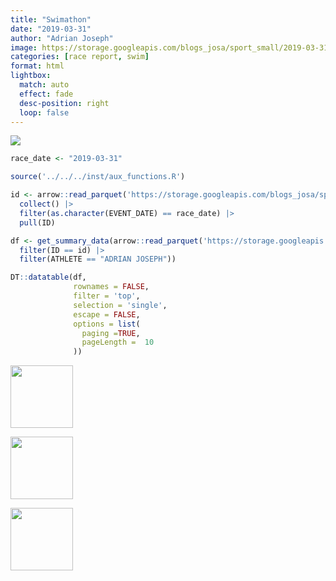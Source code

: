 ```yaml
---
title: "Swimathon"
date: "2019-03-31"
author: "Adrian Joseph"
image: https://storage.googleapis.com/blogs_josa/sport_small/2019-03-31_SWIMATHON/img/00.png
categories: [race report, swim]
format: html
lightbox:
  match: auto
  effect: fade
  desc-position: right
  loop: false
---
```

![](https://storage.googleapis.com/blogs_josa/sport_small/2019-03-31_SWIMATHON/img/00.png)

```r
race_date <- "2019-03-31"

source('../../../inst/aux_functions.R')

id <- arrow::read_parquet('https://storage.googleapis.com/blogs_josa/sport/parquets/main_dataset.parquet') |>
  collect() |>
  filter(as.character(EVENT_DATE) == race_date) |>
  pull(ID)

df <- get_summary_data(arrow::read_parquet('https://storage.googleapis.com/blogs_josa/sport/parquets/all_results.parquet') |>
  filter(ID == id) |>
  filter(ATHLETE == "ADRIAN JOSEPH"))

DT::datatable(df,
              rownames = FALSE,
              filter = 'top',
              selection = 'single',
              escape = FALSE,
              options = list(
                paging =TRUE,
                pageLength =  10
              ))
```



::: {layout-ncol=4}
![](https://storage.googleapis.com/blogs_josa/sport_small/2019-03-31_SWIMATHON/img/00.png){ width="100" group="hi" }

![](https://storage.googleapis.com/blogs_josa/sport_small/2019-03-31_SWIMATHON/img/01.png){ width="100" group="hi" }

![](https://storage.googleapis.com/blogs_josa/sport_small/2019-03-31_SWIMATHON/img/02.png){ width="100" group="hi" }


:::
